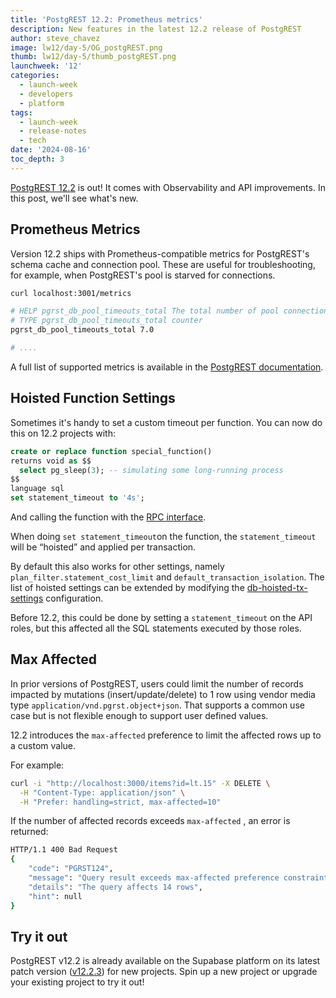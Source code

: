 ```yaml
---
title: 'PostgREST 12.2: Prometheus metrics'
description: New features in the latest 12.2 release of PostgREST
author: steve_chavez
image: lw12/day-5/OG_postgREST.png
thumb: lw12/day-5/thumb_postgREST.png
launchweek: '12'
categories:
  - launch-week
  - developers
  - platform
tags:
  - launch-week
  - release-notes
  - tech
date: '2024-08-16'
toc_depth: 3
---
```


[PostgREST 12.2](https://github.com/PostgREST/postgrest/releases/tag/v12.2.0) is out! It comes with Observability and API improvements. In this post, we'll see what's new.

## Prometheus Metrics

Version 12.2 ships with Prometheus-compatible metrics for PostgREST's schema cache and connection pool. These are useful for troubleshooting, for example, when PostgREST's pool is starved for connections.

```bash
curl localhost:3001/metrics

# HELP pgrst_db_pool_timeouts_total The total number of pool connection timeouts
# TYPE pgrst_db_pool_timeouts_total counter
pgrst_db_pool_timeouts_total 7.0

# ....
```

A full list of supported metrics is available in the [PostgREST documentation](https://postgrest.org/en/latest/references/observability.html#metrics).

## Hoisted Function Settings

Sometimes it's handy to set a custom timeout per function. You can now do this on 12.2 projects with:

```sql
create or replace function special_function()
returns void as $$
  select pg_sleep(3); -- simulating some long-running process
$$
language sql
set statement_timeout to '4s';
```

And calling the function with the [RPC interface](https://khuknasoft.com/docs/reference/javascript/rpc).

When doing `set statement_timeout`on the function, the `statement_timeout` will be “hoisted” and applied per transaction.

By default this also works for other settings, namely `plan_filter.statement_cost_limit` and `default_transaction_isolation`. The list of hoisted settings can be extended by modifying the [db-hoisted-tx-settings](https://postgrest.org/en/latest/references/configuration.html#db-hoisted-tx-settings) configuration.

Before 12.2, this could be done by setting a `statement_timeout` on the API roles, but this affected all the SQL statements executed by those roles.

## Max Affected

In prior versions of PostgREST, users could limit the number of records impacted by mutations (insert/update/delete) to 1 row using vendor media type `application/vnd.pgrst.object+json`. That supports a common use case but is not flexible enough to support user defined values.

12.2 introduces the `max-affected` preference to limit the affected rows up to a custom value.

For example:

```bash
curl -i "http://localhost:3000/items?id=lt.15" -X DELETE \
  -H "Content-Type: application/json" \
  -H "Prefer: handling=strict, max-affected=10"
```

If the number of affected records exceeds `max-affected` , an error is returned:

```bash
HTTP/1.1 400 Bad Request
{
    "code": "PGRST124",
    "message": "Query result exceeds max-affected preference constraint",
    "details": "The query affects 14 rows",
    "hint": null
}
```

## **Try it out**

PostgREST v12.2 is already available on the Supabase platform on its latest patch version ([v12.2.3](https://github.com/PostgREST/postgrest/releases/tag/v12.2.3)) for new projects. Spin up a new project or upgrade your existing project to try it out!
